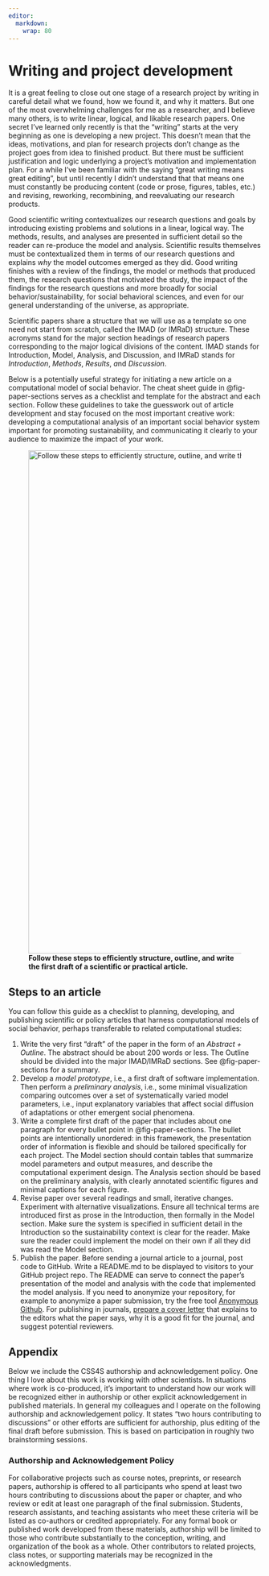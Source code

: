 ```yaml
---
editor: 
  markdown: 
    wrap: 80
---
```


# Writing and project development

It is a great feeling to close out one stage of a research project by writing in
careful detail what we found, how we found it, and why it matters. But one of
the most overwhelming challenges for me as a researcher, and I believe many
others, is to write linear, logical, and likable research papers. One secret
I've learned only recently is that the "writing" starts at the very beginning as
one is developing a new project. This doesn't mean that the ideas, motivations,
and plan for research projects don't change as the project goes from idea to
finished product. But there must be sufficient justification and logic
underlying a project's motivation and implementation plan. For a while I've been
familiar with the saying "great writing means great editing", but until recently
I didn't understand that that means one must constantly be producing content
(code or prose, figures, tables, etc.) and revising, reworking, recombining, and
reevaluating our research products.

Good scientific writing contextualizes our research questions and goals by
introducing existing problems and solutions in a linear, logical way. The
methods, results, and analyses are presented in sufficient detail so the reader
can re-produce the model and analysis. Scientific results themselves must be
contextualized them in terms of our research questions and explains *why* the
model outcomes emerged as they did. Good writing finishes with a review of the
findings, the model or methods that produced them, the research questions that
motivated the study, the impact of the findings for the research questions and
more broadly for social behavior/sustainability, for social behavioral sciences,
and even for our general understanding of the universe, as appropriate.

Scientific papers share a structure that we will use as a template so one need
not start from scratch, called the IMAD (or IMRaD) structure. These acronyms
stand for the major section headings of research papers corresponding to the
major logical divisions of the content. IMAD stands for Introduction, Model,
Analysis, and Discussion, and IMRaD stands for *Introduction*, *Methods*,
*Results*, *a*nd *Discussion*.

Below is a potentially useful strategy for initiating a new article on a
computational model of social behavior. The cheat sheet guide in
@fig-paper-sections serves as a checklist and template for the abstract and each
section. Follow these guidelines to take the guesswork out of article
development and stay focused on the most important creative work: developing a
computational analysis of an important social behavior system important for
promoting sustainability, and communicating it clearly to your audience to
maximize the impact of your work.

![**Follow these steps to efficiently structure, outline, and write the first draft of a scientific or practical article.**](images/writing-fig-paper-sections.png){#fig-paper-sections
width="1000" .lightbox}

## Steps to an article

You can follow this guide as a checklist to planning, developing, and publishing
scientific or policy articles that harness computational models of social
behavior, perhaps transferable to related computational studies:

1.  Write the very first "draft" of the paper in the form of an *Abstract +
    Outline*. The abstract should be about 200 words or less. The Outline should
    be divided into the major IMAD/IMRaD sections. See @fig-paper-sections for a
    summary.
2.  Develop a *model prototype*, i.e., a first draft of software implementation.
    Then perform a *preliminary analysis*, i.e., some minimal visualization
    comparing outcomes over a set of systematically varied model parameters,
    i.e., input explanatory variables that affect social diffusion of
    adaptations or other emergent social phenomena.
3.  Write a complete first draft of the paper that includes about one paragraph
    for every bullet point in @fig-paper-sections. The bullet points are
    intentionally unordered: in this framework, the presentation order of
    information is flexible and should be tailored specifically for each
    project. The Model section should contain tables that summarize model
    parameters and output measures, and describe the computational experiment
    design. The Analysis section should be based on the preliminary analysis,
    with clearly annotated scientific figures and minimal captions for each
    figure.
4.  Revise paper over several readings and small, iterative changes. Experiment
    with alternative visualizations. Ensure all technical terms are introduced
    first as prose in the Introduction, then formally in the Model section. Make
    sure the system is specified in sufficient detail in the Introduction so the
    sustainability context is clear for the reader. Make sure the reader could
    implement the model on their own if all they did was read the Model section.
5.  Publish the paper. Before sending a journal article to a journal, post code
    to GitHub. Write a README.md to be displayed to visitors to your GitHub
    project repo. The README can serve to connect the paper's presentation of
    the model and analysis with the code that implemented the model analysis. If
    you need to anonymize your repository, for example to anonymize a paper
    submission, try the free tool [Anonymous
    Github](https://anonymous.4open.science/). For publishing in journals,
    [prepare a cover
    letter](https://www.google.com/search?q=how+to+write+a+journal+cover+letter&rlz=1C5GCEM_en&oq=how+to+write+a+journal+cover+letter&gs_lcrp=EgZjaHJvbWUyBggAEEUYOTIHCAEQABiABDIHCAIQABiABDIHCAMQABiABDIHCAQQABiABDIGCAUQRRhAMgYIBhBFGEAyBggHEEUYQNIBCDM0MDdqMGo3qAIAsAIA&sourceid=chrome&ie=UTF-8)
    that explains to the editors what the paper says, why it is a good fit for
    the journal, and suggest potential reviewers.

## Appendix

Below we include the CSS4S authorship and acknowledgement policy. One thing I
love about this work is working with other scientists. In situations where work
is co-produced, it's important to understand how our work will be recognized
either in authorship or other explicit acknowledgement in published materials.
In general my colleagues and I operate on the following authorship and
acknowledgement policy. It states "two hours contributing to discussions" or
other efforts are sufficient for authorship, plus editing of the final draft
before submission. This is based on participation in roughly two brainstorming
sessions.

### Authorship and Acknowledgement Policy

For collaborative projects such as course notes, preprints, or research papers,
authorship is offered to all participants who spend at least two hours
contributing to discussions about the paper or chapter, and who review or edit
at least one paragraph of the final submission. Students, research assistants,
and teaching assistants who meet these criteria will be listed as co-authors or
credited appropriately. For any formal book or published work developed from
these materials, authorship will be limited to those who contribute
substantially to the conception, writing, and organization of the book as a
whole. Other contributors to related projects, class notes, or supporting
materials may be recognized in the acknowledgments.
